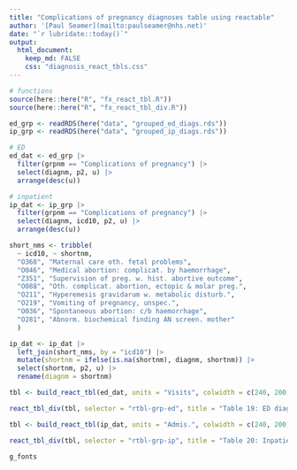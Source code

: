 ```yaml
---
title: "Complications of pregnancy diagnoses table using reactable"
author: '[Paul Seamer](mailto:paulseamer@nhs.net)'
date: "`r lubridate::today()`"
output:
  html_document:
    keep_md: FALSE
    css: "diagnosis_react_tbls.css"
---
```


```r
# functions
source(here::here("R", "fx_react_tbl.R"))
source(here::here("R", "fx_react_tbl_div.R"))
```

```r
ed_grp <- readRDS(here("data", "grouped_ed_diags.rds"))
ip_grp <- readRDS(here("data", "grouped_ip_diags.rds"))

# ED
ed_dat <- ed_grp |>
  filter(grpnm == "Complications of pregnancy") |> 
  select(diagnm, p2, u) |>
  arrange(desc(u))

# inpatient
ip_dat <- ip_grp |>
  filter(grpnm == "Complications of pregnancy") |> 
  select(diagnm, icd10, p2, u) |>
  arrange(desc(u))

short_nms <- tribble(
  ~ icd10, ~ shortnm,
  "O368", "Maternal care oth. fetal problems",
  "O046", "Medical abortion: complicat. by haemorrhage",
  "Z351", "Supervision of preg. w. hist. abortive outcome",
  "O088", "Oth. complicat. abortion, ectopic & molar preg.",
  "O211", "Hyperemesis gravidarum w. metabolic disturb.",
  "O219", "Vomiting of pregnancy, unspec.",
  "O036", "Spontaneous abortion: c/b haemorrhage",
  "O281", "Abnorm. biochemical finding AN screen. mother"
  )

ip_dat <- ip_dat |> 
  left_join(short_nms, by = "icd10") |> 
  mutate(shortnm = ifelse(is.na(shortnm), diagnm, shortnm)) |> 
  select(shortnm, p2, u) |> 
  rename(diagnm = shortnm)
```

```r
tbl <- build_react_tbl(ed_dat, units = "Visits", colwidth = c(240, 200, 200))

react_tbl_div(tbl, selector = "rtbl-grp-ed", title = "Table 19: ED diagnoses for pregnancy complications")
```

```r
tbl <- build_react_tbl(ip_dat, units = "Admis.", colwidth = c(240, 200, 200))

react_tbl_div(tbl, selector = "rtbl-grp-ip", title = "Table 20: Inpatient diagnoses for pregnancy complications")
```

```r
g_fonts
```
